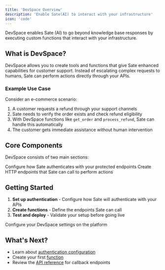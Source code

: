 ```yaml
---
title: 'DevSpace Overview'
description: 'Enable Sate(AI) to interact with your infrastructure'
icon: 'code'
---
```



DevSpace enables Sate (AI) to go beyond knowledge base responses by executing custom functions that interact with your infrastructure.

## What is DevSpace?

DevSpace allows you to create tools and functions that give Sate enhanced capabilities for customer support. Instead of escalating complex requests to humans, Sate can perform actions directly through your APIs.

### Example Use Case

Consider an e-commerce scenario:

1. A customer requests a refund through your support channels
2. Sate needs to verify the order exists and check refund eligibility  
3. With DevSpace functions like `get_order` and `process_refund`, Sate can handle this automatically
4. The customer gets immediate assistance without human intervention

## Core Components

DevSpace consists of two main sections:

<CardGroup cols={2}>
  <Card title="Authentication" icon="shield-check" href="/modules/devspace/authentication">
    Configure how Sate authenticates with your protected endpoints
  </Card>
  <Card title="Functions" icon="code" href="/modules/devspace/functions">
    Create HTTP endpoints that Sate can call to perform actions
  </Card>
</CardGroup>

## Getting Started

1. **Set up authentication** - Configure how Sate will authenticate with your APIs
2. **Create functions** - Define the endpoints Sate can call
3. **Test and deploy** - Validate your setup before going live

<Card title="Access DevSpace" icon="external-link" href={devspace}>
  Configure your DevSpace settings on the platform
</Card>

## What's Next?

- Learn about [authentication configuration](/modules/devspace/authentication)
- Create your first [function](/modules/devspace/functions)
- Review the [API reference](/modules/devspace/api-reference) for callback endpoints








